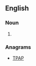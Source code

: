 {{also|appt.}}
==English==

===Noun===
{{en-noun}}

# {{abbreviation of|appointment|lang=en}}

===Anagrams===
* [[TPAP#English|TPAP]]